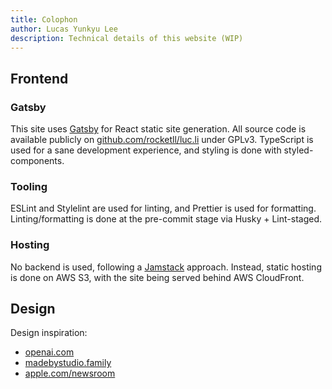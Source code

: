 ```yaml
---
title: Colophon
author: Lucas Yunkyu Lee
description: Technical details of this website (WIP)
---
```



## Frontend

### Gatsby

This site uses [Gatsby](https://gatsbyjs.com) for React static site generation.
All source code is available publicly on [github.com/rocketll/luc.li](https://github.com/rocketll/luc.li) under GPLv3.
TypeScript is used for a sane development experience, and styling is done with styled-components.

### Tooling

ESLint and Stylelint are used for linting, and Prettier is used for formatting.
Linting/formatting is done at the pre-commit stage via Husky + Lint-staged.

### Hosting

No backend is used, following a [Jamstack](https://jamstack.org/) approach.
Instead, static hosting is done on AWS S3, with the site being served behind AWS CloudFront.

## Design

Design inspiration:

- [openai.com](https://openai.com)
- [madebystudio.family](https://madebystudio.family)
- [apple.com/newsroom](https://apple.com/newsroom)
